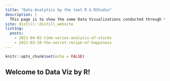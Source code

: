 ```yaml
---
title: "Data Analytics by the tool R & RStudio"
description: |
  This page is to show the some Data Visualizations conducted through the R.
site: distill::distill_website
listing: 
  posts:
    - 2021-04-02-time-series-analysis-of-stocks
    - 2021-03-10-the-secret-recipe-of-happiness
---
```



```r
knitr::opts_chunk$set(echo = FALSE)
```

## Welcome to Data Viz by R!
